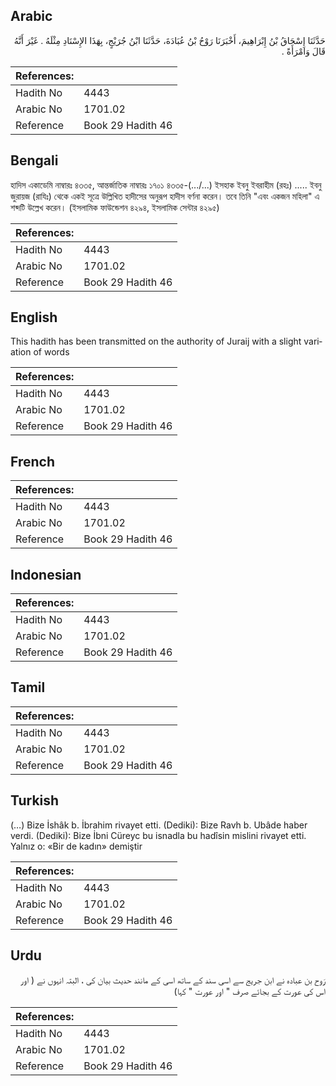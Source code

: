 ## Arabic


<div dir="rtl" lang="ar" style={{fontSize:'larger',backgroundColor:'#f8f9fa',padding:20}}>
حَدَّثَنَا إِسْحَاقُ بْنُ إِبْرَاهِيمَ، أَخْبَرَنَا رَوْحُ بْنُ عُبَادَةَ، حَدَّثَنَا ابْنُ جُرَيْجٍ، بِهَذَا الإِسْنَادِ مِثْلَهُ ‏.‏ غَيْرَ أَنَّهُ قَالَ وَامْرَأَةً ‏.‏
</div>
<div style={{backgroundColor:'#f8f9fa',padding:20, marginBottom: 10}}><table> <thead> <tr> <th>References:</th> <th></th> </tr> </thead> <tbody><tr><td>Hadith No</td><td>4443</td></tr><tr><td>Arabic No</td><td>1701.02</td></tr><tr><td>Reference</td><td>Book 29 Hadith 46</td></tr></tbody></table></div>

## Bengali


<div dir="ltr" lang="bn" style={{fontSize:'larger',backgroundColor:'#f8f9fa',padding:20}}>
হাদিস একাডেমি নাম্বারঃ ৪৩৩৫, আন্তর্জাতিক নাম্বারঃ ১৭০১ ৪৩৩৫-(.../...) ইসহাক ইবনু ইবরাহীম (রহঃ) ..... ইবনু জুরায়জ (রাযিঃ) থেকে একই সূত্রে উল্লিখিত হাদীসের অনুরূপ হাদীস বর্ণনা করেন। তবে তিনি "এবং একজন মহিলা" এ শব্দটি উল্লেখ করেন। (ইসলামিক ফাউন্ডেশন ৪২৯৪, ইসলামিক সেন্টার ৪২৯৫)
</div>
<div style={{backgroundColor:'#f8f9fa',padding:20, marginBottom: 10}}><table> <thead> <tr> <th>References:</th> <th></th> </tr> </thead> <tbody><tr><td>Hadith No</td><td>4443</td></tr><tr><td>Arabic No</td><td>1701.02</td></tr><tr><td>Reference</td><td>Book 29 Hadith 46</td></tr></tbody></table></div>

## English


<div dir="ltr" lang="en" style={{fontSize:'larger',backgroundColor:'#f8f9fa',padding:20}}>
This hadith has been transmitted on the authority of Juraij with a slight variation of words
</div>
<div style={{backgroundColor:'#f8f9fa',padding:20, marginBottom: 10}}><table> <thead> <tr> <th>References:</th> <th></th> </tr> </thead> <tbody><tr><td>Hadith No</td><td>4443</td></tr><tr><td>Arabic No</td><td>1701.02</td></tr><tr><td>Reference</td><td>Book 29 Hadith 46</td></tr></tbody></table></div>

## French


<div dir="ltr" lang="fr" style={{fontSize:'larger',backgroundColor:'#f8f9fa',padding:20}}>

</div>
<div style={{backgroundColor:'#f8f9fa',padding:20, marginBottom: 10}}><table> <thead> <tr> <th>References:</th> <th></th> </tr> </thead> <tbody><tr><td>Hadith No</td><td>4443</td></tr><tr><td>Arabic No</td><td>1701.02</td></tr><tr><td>Reference</td><td>Book 29 Hadith 46</td></tr></tbody></table></div>

## Indonesian


<div dir="ltr" lang="id" style={{fontSize:'larger',backgroundColor:'#f8f9fa',padding:20}}>

</div>
<div style={{backgroundColor:'#f8f9fa',padding:20, marginBottom: 10}}><table> <thead> <tr> <th>References:</th> <th></th> </tr> </thead> <tbody><tr><td>Hadith No</td><td>4443</td></tr><tr><td>Arabic No</td><td>1701.02</td></tr><tr><td>Reference</td><td>Book 29 Hadith 46</td></tr></tbody></table></div>

## Tamil


<div dir="ltr" lang="ta" style={{fontSize:'larger',backgroundColor:'#f8f9fa',padding:20}}>

</div>
<div style={{backgroundColor:'#f8f9fa',padding:20, marginBottom: 10}}><table> <thead> <tr> <th>References:</th> <th></th> </tr> </thead> <tbody><tr><td>Hadith No</td><td>4443</td></tr><tr><td>Arabic No</td><td>1701.02</td></tr><tr><td>Reference</td><td>Book 29 Hadith 46</td></tr></tbody></table></div>

## Turkish


<div dir="ltr" lang="tr" style={{fontSize:'larger',backgroundColor:'#f8f9fa',padding:20}}>
(…) Bize İshâk b. İbrahim rivayet etti. (Dediki): Bize Ravh b. Ubâde haber verdi. (Dediki): Bize İbni Cüreyc bu isnadla bu hadîsin mislini rivayet etti. Yalnız o: «Bir de kadın» demiştir
</div>
<div style={{backgroundColor:'#f8f9fa',padding:20, marginBottom: 10}}><table> <thead> <tr> <th>References:</th> <th></th> </tr> </thead> <tbody><tr><td>Hadith No</td><td>4443</td></tr><tr><td>Arabic No</td><td>1701.02</td></tr><tr><td>Reference</td><td>Book 29 Hadith 46</td></tr></tbody></table></div>

## Urdu


<div dir="rtl" lang="ur" style={{fontSize:'larger',backgroundColor:'#f8f9fa',padding:20}}>
رَوح بن عبادہ نے ابن جریج سے اسی سند کے ساتھ اسی کے مانند حدیث بیان کی ، البتہ انہوں نے ( اور اس کی عورت کے بجائے صرف " اور عورت " کہا)
</div>
<div style={{backgroundColor:'#f8f9fa',padding:20, marginBottom: 10}}><table> <thead> <tr> <th>References:</th> <th></th> </tr> </thead> <tbody><tr><td>Hadith No</td><td>4443</td></tr><tr><td>Arabic No</td><td>1701.02</td></tr><tr><td>Reference</td><td>Book 29 Hadith 46</td></tr></tbody></table></div>